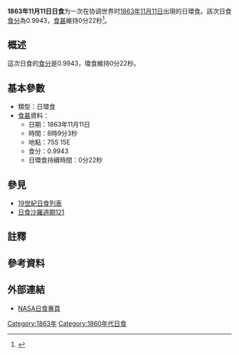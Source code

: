 {{Infobox Solar eclipse
| Year        = 1863
| Month       = 11
| Day         = 11
| Type        = 日環食
| Image       = SE1863Nov11A.gif
| Image size  = 200px
| Image intro = 1863年11月11日日環食路徑圖
  <!--   日食資料   -->
| Gamma       = -0.8760
| Mag         = 0.9943
| Saros       = [[日食沙羅週期121|121]]
| Saros total = 
| Saros seq   = 
  <!--     食甚     -->
| Duration    = 0分22秒
| Location    = 
| Coords      = 
| Width       = 42公里
  <!--   開始時間   -->
| Partial     = 
| Start type  = 
| Centre      = 
| Greatest    = 08:09:03
  <!--     倒數     -->
| hour        = 08
| minute      = 09
| second      = 03
| Duration_s  = 
}}
'''1863年11月11日日食'''为一次在协调世界时[[1863年|1863年]][[11月11日|11月11日]]出現的日環食。該次日食[[食分|食分]]為0.9943，[[食甚|食甚]]維持0分22秒<ref name="nasa_catalog_list">{{cite web |url=http://eclipse.gsfc.nasa.gov/SEcat5/SE1801-1900.html |title=Catalog of Solar Eclipses: 1801 to 1900 |language=en |publisher=[[NASA|NASA]] |accessdate=2009-07-26 |archiveurl=https://web.archive.org/web/20150112204733/http://eclipse.gsfc.nasa.gov/SEcat5/SE1801-1900.html |archivedate=2015-01-12 |deadurl=no }}</ref>。

== 概述 ==
這次日食的[[食分|食分]]是0.9943，環食維持0分22秒。

== 基本參數 ==
{{NoteUTC}}
* 類型：日環食
*[[食甚|食甚]]資料：
** 日期：1863年11月11日
** 時間：8時9分3秒 
** 地點：75S 15E
** 食分：0.9943
** 日環食持續時間：0分22秒

== 參見 ==
{{日食主題}}
* [[19世紀日食列表|19世紀日食列表]]
* [[日食沙羅週期121|日食沙羅週期121]]

== 註釋 ==
{{NoteFoot}}

== 參考資料 ==
{{reflist}}

== 外部連結 ==
* [http://eclipse.gsfc.nasa.gov/solar.html NASA日食專頁]{{Wayback|url=http://eclipse.gsfc.nasa.gov/solar.html |date=20190108200537 }}{{en icon}}

{{日食}}
[[Category:1863年|Category:1863年]]
[[Category:1860年代日食|Category:1860年代日食]]


{{Eclipse-stub}}